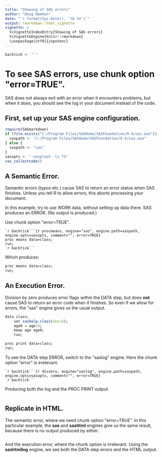 ```yaml
---
title: "Showing of SAS errors"
author: "Doug Hemken"
date: "`r format(Sys.Date(), '%b %Y')`"
output: rmarkdown::html_vignette
vignette: >
  %\VignetteIndexEntry{Showing of SAS errors}
  %\VignetteEngine{knitr::rmarkdown}
  \usepackage[utf8]{inputenc}
---
```

```r
backtick <- "`"
```
# To see SAS errors, use chunk option \"error=TRUE\".
SAS does not always exit with an error when it encounters problems, but
when it does, you should see the log in your document instead of the code.

## First, set up your SAS engine configuration.
```r
require(SASmarkdown)
if (file.exists("C:/Program Files/SASHome/SASFoundation/9.4/sas.exe")) {
  saspath <- "C:/Program Files/SASHome/SASFoundation/9.4/sas.exe"
} else {
  saspath <- "sas"
}
sasopts <- "-nosplash -ls 75"
sas_collectcode()
```
## A Semantic Error.
Semantic errors (typos etc.) cause SAS to return an error
status when SAS finishes.  Unless you tell R to allow
errors, this aborts processing your document.

In this example, try to use WORK data, without setting up data there.
SAS produces an ERROR.  (No output is produced.)

Use chunk option \"error=TRUE\".

    `r backtick```{r procmeans, engine="sas", engine.path=saspath, engine.opts=sasopts, comment="", error=TRUE}
    proc means data=class;
    run;
    `r backtick```

Which produces:
```r
proc means data=class;
run;
```
## An Execution Error.
Division by zero produces error flags within the DATA step, but does
**not** cause SAS to return an error code when it finishes.  So even
if we allow for errors, the \"sas\" engine gives us the usual output.
```r
data class;
    set sashelp.class(obs=5);
    age0 = age/0;
    keep age age0;
    run;

proc print data=class;
run;
```

To see the DATA step ERROR, switch to the \"saslog\" engine.  Here the
chunk option \"error\" is irrelevant.

    `r backtick```{r divzero, engine="saslog", engine.path=saspath, engine.opts=sasopts, comment="", error=TRUE}
    `r backtick```

Producing both the log and the PROC PRINT output.
```r
```

## Replicate in HTML.
The semantic error, where we need chunk option \"error=TRUE\".  In this
particular example, the **sas** and **sashtml** engines give us the
same result, because there is no output produced by either.
```r
```

And the execution error, where the chunk option is irrelevant.  Using 
the **sashtmllog** engine, we see both the DATA step errors and the
HTML output.
```r
```
